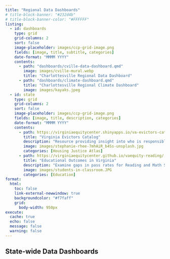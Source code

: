 ```yaml
---
title: "Regional Data Dashboards"
# title-block-banner: "#232d4b"
# title-block-banner-color: "#FFFFFF"
listing: 
  - id: dashboards
    type: grid
    grid-columns: 2
    sort: false
    image-placeholder: images/ccp-grid-image.png
    fields: [image, title, subtitle, categories]
    date-format: "MMMM YYYY"
    contents:
      - path: "dashboards/cville-data-dashboard.qmd"
        image: images/cville-mural.webp
        title: "Charlottesville Regional Data Dashboard"
      - path: "dashboards/climate-dashboard.qmd"
        title: "Charlottesville Regional Climate Dashboard"
        image: images/kayaks.jpeg
  - id: state
    type: grid
    grid-columns: 2
    sort: false
    image-placeholder: images/ccp-grid-image.png
    fields: [image, title, description, categories]
    date-format: "MMMM YYYY"
    contents:
      - path: https://virginiaequitycenter.shinyapps.io/va-evictors-catalog/
        title: "Virginia Evictors Catalog"
        description: "Resource providing insight into who is responsible for the highest number of court-based evictions across Virginia."
        image: images/stephanie-rhee-7mhAiR_b4Ss-unsplash.jpg
        categories: [Housing Justice Atlas]
      - path: https://virginiaequitycenter.github.io/vaequity-reading/
        title: "Educational Outcomes in Virginia"
        description: "Examine gaps in pass rates for Reading and Math SOL tests for VA school divisions."
        image: images/students-in-classroom.JPG
        categories: [Education]
format:
  html:
    toc: false
    link-external-newwindow: true
    backgroundcolor: "#f7faff"
    grid:
      body-width: 950px
execute:
  cache: true
  echo: false
  message: false
  warning: false
---
```


::: {#dashboards}
:::

## State-wide Data Dashboards

::: {#state}
:::